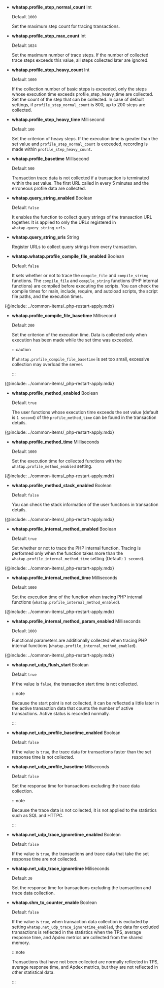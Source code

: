 -   **whatap.profile_step_normal_count** <span class='type'>Int</span>

    Default `1000`

    Set the maximum step count for tracing transactions.

-   **whatap.profile_step_max_count** <span class='type'>Int</span>

    Default `1024`

    Set the maximum number of trace steps. If the number of collected trace steps exceeds this value, all steps collected later are ignored.

-   **whatap.profile_step_heavy_count** <span class='type'>Int</span>

    Default `1000`

    If the collection number of basic steps is exceeded, only the steps whose execution time exceeds profile_step_heavy_time are collected. Set the count of the step that can be collected. In case of default settings, if `profile_step_normal_count` is 800, up to 200 steps are collected.

-   **whatap.profile_step_heavy_time** <span class='type'>Millisecond</span> <!-- 문장 부자연스러움 -->

    Default `100`

    Set the criterion of heavy steps. If the execution time is greater than the set value and `profile_step_normal_count` is exceeded, recording is made within `profile_step_heavy_count`.

-   **whatap.profile_basetime** <span class='type'>Millisecond</span>

    Default `500`

    Transaction trace data is not collected if a transaction is terminated within the set value. The first URL called in every 5 minutes and the erroneous profile data are collected.

-   **whatap.query_string_enabled** <span class='type'>Boolean</span>

    Default `false`

    It enables the function to collect query strings of the transaction URL together. It is applied to only the URLs registered in `whatap.query_string_urls`.

-   **whatap.query_string_urls** <span class='type'>String</span>

    Register URLs to collect query strings from every transaction.

-   **whatap.whatap.profile_compile_file_enabled** <span class='type'>Boolean</span>

    Default `false`

    It sets whether or not to trace the `compile_file` and `compile_string` functions. The `compile_file` and `compile_string` functions (PHP internal functions) are compiled before executing the scripts. You can check the compile times for main, include, require, and autoload scripts, the script file paths, and the execution times.

{@include: ../common-items/_php-restart-apply.mdx}

-   **whatap.profile_compile_file_basetime** <span class='type'>Millisecond</span>

    Default `200`

    Set the criterion of the execution time. Data is collected only when execution has been made while the set time was exceeded.

    :::caution

    If `whatap.profile_compile_file_basetime` is set too small, excessive collection may overload the server.

    :::

{@include: ../common-items/_php-restart-apply.mdx}

-   **whatap.profile_method_enabled** <span class='type'>Boolean</span>

    Default `true`

    The user functions whose execution time exceeds the set value (default is `1 second`) of the `profile_method_time` can be found in the transaction details.

{@include: ../common-items/_php-restart-apply.mdx}

-   **whatap.profile_method_time** <span class='type'>Milliseconds</span>

    Default `1000`

    Set the execution time for collected functions with the `whatap.profile_method_enabled` setting. 

{@include: ../common-items/_php-restart-apply.mdx}

-   **whatap.profile_method_stack_enabled** <span class='type'>Boolean</span>

    Default `false`

    You can check the stack information of the user functions in transaction details.

{@include: ../common-items/_php-restart-apply.mdx}

-   **whatap.profile_internal_method_enabled** <span class='type'>Boolean</span>

    Default `true`

    Set whether or not to trace the PHP internal function. Tracing is performed only when the function takes more than the `whatap.profile_internal_method_time` setting (Default: `1 second`). 

{@include: ../common-items/_php-restart-apply.mdx}

-   **whatap.profile_internal_method_time** <span class='type'>Milliseconds</span> <!-- 두 개가 어떻게 다른지? 0309 수정완-->

    Default `1000`

    Set the execution time of the function when tracing PHP internal functions (`whatap.profile_internal_method_enabled`). 

{@include: ../common-items/_php-restart-apply.mdx}

-   **whatap.profile_internal_method_param_enabled** <span class='type'>Milliseconds</span>

    Default `1000`

    Functional parameters are additionally collected when tracing PHP internal functions (`whatap.profile_internal_method_enabled`).

{@include: ../common-items/_php-restart-apply.mdx}

-   **whatap.net_udp_flush_start** <span class='type'>Boolean</span>

    Default `true`

    If the value is `false`, the transaction start time is not collected.

    :::note

    Because the start point is not collected, it can be reflected a little later in the active transaction data that counts the number of active transactions. Active status is recorded normally.

    :::

-   **whatap.net_udp_profile_basetime_enabled** <span class='type'>Boolean</span>

    Default `false`

    If the value is `true`, the trace data for transactions faster than the set response time is not collected.

-   **whatap.net_udp_profile_basetime** <span class='type'>Miliseconds</span>

    Default `false`

    Set the response time for transactions excluding the trace data collection.

    :::note

    Because the trace data is not collected, it is not applied to the statistics such as SQL and HTTPC.

    :::

-   **whatap.net_udp_trace_ignoretime_enabled** <span class='type'>Boolean</span>

    Default `false`

    If the value is `true`, the transactions and trace data that take the set response time are not collected.

-   **whatap.net_udp_trace_ignoretime** <span class='type'>Miliseconds</span>

    Default `30`

    Set the response time for transactions excluding the transaction and trace data collection.

-   **whatap.shm_tx_counter_enable** <span class='type'>Boolean</span>

    Default `false`

    If the value is `true`, when transaction data collection is excluded by setting `whatap.net_udp_trace_ignoretime_enabled`, the data for excluded transactions is reflected in the statistics when the TPS, average response time, and Apdex metrics are collected from the shared memory.

    :::note

    Transactions that have not been collected are normally reflected in TPS, average response time, and Apdex metrics, but they are not reflected in other statistical data.

    :::
